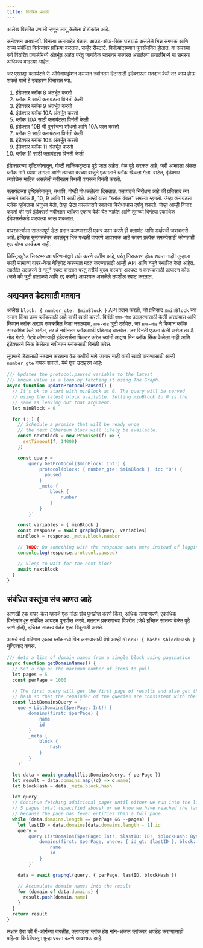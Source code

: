```yaml
---
title: वितरित प्रणाली
---
```


आलेख वितरित प्रणाली म्हणून लागू केलेला प्रोटोकॉल आहे.

कनेक्शन अयशस्वी. विनंत्या क्रमाबाहेर येतात. आउट-ऑफ-सिंक घड्याळे असलेले भिन्न संगणक आणि राज्य संबंधित विनंत्यांवर प्रक्रिया करतात. सर्व्हर रीस्टार्ट. विनंत्यांदरम्यान पुनर्संचयित होतात. या समस्या सर्व वितरित प्रणालींमध्ये अंतर्भूत आहेत परंतु जागतिक स्तरावर कार्यरत असलेल्या प्रणालींमध्ये या समस्या अधिकच वाढल्या आहेत.

जर एखाद्या क्लायंटने री-ऑर्गनायझेशन दरम्यान नवीनतम डेटासाठी इंडेक्सरला मतदान केले तर काय होऊ शकते याचे हे उदाहरण विचारात घ्या.

1. इंडेक्सर ब्लॉक 8 अंतर्भूत करतो
2. ब्लॉक 8 साठी क्लायंटला विनंती केली
3. इंडेक्सर ब्लॉक 9 अंतर्भूत करतो
4. इंडेक्सर ब्लॉक 10A अंतर्भूत करतो
5. ब्लॉक 10A साठी क्लायंटला विनंती केली
6. इंडेक्सर 10B ची पुनर्रचना शोधतो आणि 10A परत करतो
7. ब्लॉक 9 साठी क्लायंटला विनंती केली
8. इंडेक्सर ब्लॉक 10B अंतर्भूत करतो
9. इंडेक्सर ब्लॉक 11 अंतर्भूत करतो
10. ब्लॉक 11 साठी क्लायंटला विनंती केली

इंडेक्सरच्या दृष्टिकोनातून, गोष्टी तार्किकदृष्ट्या पुढे जात आहेत. वेळ पुढे सरकत आहे, जरी आम्हाला अंकल ब्लॉक मागे घ्यावा लागला आणि त्याच्या वरच्या बाजूने एकमताने ब्लॉक खेळला गेला. वाटेत, इंडेक्सर त्यावेळेस माहित असलेली नवीनतम स्थिती वापरून विनंती करतो.

क्लायंटच्या दृष्टिकोनातून, तथापि, गोष्टी गोंधळलेल्या दिसतात. क्लायंटचे निरीक्षण आहे की प्रतिसाद त्या क्रमाने ब्लॉक 8, 10, 9 आणि 11 साठी होते. आम्ही याला "ब्लॉक वॅबल" समस्या म्हणतो. जेव्हा क्लायंटला ब्लॉक व्हॉबलचा अनुभव येतो, तेव्हा डेटा कालांतराने स्वतःचा विरोधाभास दर्शवू शकतो. जेव्हा आम्ही विचार करतो की सर्व इंडेक्सर्स नवीनतम ब्लॉक्स एकाच वेळी घेत नाहीत आणि तुमच्या विनंत्या एकाधिक इंडेक्सर्सकडे पाठवल्या जाऊ शकतात.

वापरकर्त्याला सातत्यपूर्ण डेटा प्रदान करण्यासाठी एकत्र काम करणे ही क्लायंट आणि सर्व्हरची जबाबदारी आहे. इच्छित सुसंगततेवर अवलंबून भिन्न पध्दती वापरणे आवश्यक आहे कारण प्रत्येक समस्येसाठी कोणताही एक योग्य कार्यक्रम नाही.

डिस्ट्रिब्युटेड सिस्टम्सच्या परिणामांद्वारे तर्क करणे कठीण आहे, परंतु निराकरण होऊ शकत नाही! तुम्हाला काही सामान्य वापर-केस नेव्हिगेट करण्यात मदत करण्यासाठी आम्ही API आणि नमुने स्थापित केले आहेत. खालील उदाहरणे ते नमुने स्पष्ट करतात परंतु तरीही मुख्य कल्पना अस्पष्ट न करण्यासाठी उत्पादन कोड (जसे की त्रुटी हाताळणे आणि रद्द करणे) आवश्यक असलेले तपशील स्पष्ट करतात.

## अद्ययावत डेटासाठी मतदान

आलेख `block: { number_gte: $minBlock }` API प्रदान करतो, जो प्रतिसाद `$minBlock` च्या समान किंवा उच्च ब्लॉकसाठी आहे याची खात्री करतो. विनंती `ग्राफ-नोड` उदाहरणासाठी केली असल्यास आणि किमान ब्लॉक अद्याप समक्रमित केला नसल्यास, `ग्राफ-नोड` त्रुटी दर्शवेल. जर `ग्राफ-नोड` ने किमान ब्लॉक समक्रमित केले असेल, तर ते नवीनतम ब्लॉकसाठी प्रतिसाद चालवेल. जर विनंती एजला केली असेल तर & नोड गेटवे, गेटवे कोणत्याही इंडेक्सर्सना फिल्टर करेल ज्यांनी अद्याप मिन ब्लॉक सिंक केलेला नाही आणि इंडेक्सरने सिंक केलेल्या नवीनतम ब्लॉकसाठी विनंती करेल.

लूपमध्ये डेटासाठी मतदान करताना वेळ कधीही मागे जाणार नाही याची खात्री करण्यासाठी आम्ही `number_gte` वापरू शकतो. येथे एक उदाहरण आहे:

```javascript
/// Updates the protocol.paused variable to the latest
/// known value in a loop by fetching it using The Graph.
async function updateProtocolPaused() {
  // It's ok to start with minBlock at 0. The query will be served
  // using the latest block available. Setting minBlock to 0 is the
  // same as leaving out that argument.
  let minBlock = 0

  for (;;) {
    // Schedule a promise that will be ready once
    // the next Ethereum block will likely be available.
    const nextBlock = new Promise((f) => {
      setTimeout(f, 14000)
    })

    const query = `
        query GetProtocol($minBlock: Int!) {
            protocol(block: { number_gte: $minBlock }  id: "0") {
              paused
            }
            _meta {
                block {
                    number
                }
            }
        }`

    const variables = { minBlock }
    const response = await graphql(query, variables)
    minBlock = response._meta.block.number

    // TODO: Do something with the response data here instead of logging it.
    console.log(response.protocol.paused)

    // Sleep to wait for the next block
    await nextBlock
  }
}
```

## संबंधित वस्तूंचा संच आणत आहे

आणखी एक वापर-केस म्हणजे एक मोठा संच पुनर्प्राप्त करणे किंवा, अधिक सामान्यपणे, एकाधिक विनंत्यांमधून संबंधित आयटम पुनर्प्राप्त करणे. मतदान प्रकरणाच्या विपरीत (जेथे इच्छित सातत्य वेळेत पुढे जाणे होते), इच्छित सातत्य वेळेत एका बिंदूसाठी असते.

आमचे सर्व परिणाम एकाच ब्लॉकमध्ये पिन करण्यासाठी येथे आम्ही `block: { hash: $blockHash }` युक्तिवाद वापरू.

```javascript
/// Gets a list of domain names from a single block using pagination
async function getDomainNames() {
  // Set a cap on the maximum number of items to pull.
  let pages = 5
  const perPage = 1000

  // The first query will get the first page of results and also get the block
  // hash so that the remainder of the queries are consistent with the first.
  const listDomainsQuery = `
    query ListDomains($perPage: Int!) {
        domains(first: $perPage) {
            name
            id
        }
        _meta {
            block {
                hash
            }
        }
    }`

  let data = await graphql(listDomainsQuery, { perPage })
  let result = data.domains.map((d) => d.name)
  let blockHash = data._meta.block.hash

  let query
  // Continue fetching additional pages until either we run into the limit of
  // 5 pages total (specified above) or we know we have reached the last page
  // because the page has fewer entities than a full page.
  while (data.domains.length == perPage && --pages) {
    let lastID = data.domains[data.domains.length - 1].id
    query = `
        query ListDomains($perPage: Int!, $lastID: ID!, $blockHash: Bytes!) {
            domains(first: $perPage, where: { id_gt: $lastID }, block: { hash: $blockHash }) {
                name
                id
            }
        }`

    data = await graphql(query, { perPage, lastID, blockHash })

    // Accumulate domain names into the result
    for (domain of data.domains) {
      result.push(domain.name)
    }
  }
  return result
}
```

लक्षात ठेवा की री-ऑर्गच्या बाबतीत, क्लायंटला ब्लॉक हॅश नॉन-अंकल ब्लॉकवर अपडेट करण्यासाठी पहिल्या विनंतीपासून पुन्हा प्रयत्न करणे आवश्यक आहे.
